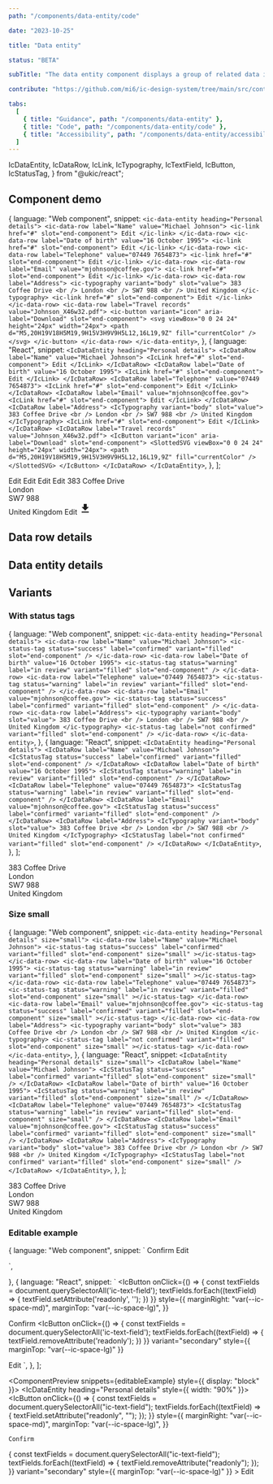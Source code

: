 ```yaml
---
path: "/components/data-entity/code"

date: "2023-10-25"

title: "Data entity"

status: "BETA"

subTitle: "The data entity component displays a group of related data in a consistent and easy to consume way."

contribute: "https://github.com/mi6/ic-design-system/tree/main/src/content/structured/components/data-entity"

tabs:
  [
    { title: "Guidance", path: "/components/data-entity" },
    { title: "Code", path: "/components/data-entity/code" },
    { title: "Accessibility", path: "/components/data-entity/accessibility" },
  ]
---
```


  IcDataEntity,
  IcDataRow,
  IcLink,
  IcTypography,
  IcTextField,
  IcButton,
  IcStatusTag,
} from "@ukic/react";

## Component demo

  {
    language: "Web component",
    snippet: `<ic-data-entity heading="Personal details">
    <ic-data-row label="Name" value="Michael Johnson">
      <ic-link href="#" slot="end-component">
        Edit
      </ic-link>
    </ic-data-row>
    <ic-data-row label="Date of birth" value="16 October 1995">
      <ic-link href="#" slot="end-component">
        Edit
      </ic-link>
    </ic-data-row>
    <ic-data-row label="Telephone" value="07449 7654873">
      <ic-link href="#" slot="end-component">
        Edit
      </ic-link>
    </ic-data-row>
    <ic-data-row label="Email" value="mjohnson@coffee.gov">
      <ic-link href="#" slot="end-component">
        Edit
      </ic-link>
    </ic-data-row>
    <ic-data-row label="Address">
      <ic-typography variant="body" slot="value">
        383 Coffee Drive
        <br />
        London
        <br />
        SW7 988
        <br />
        United Kingdom
      </ic-typography>
      <ic-link href="#" slot="end-component">
        Edit
      </ic-link>
    </ic-data-row>
    <ic-data-row label="Travel records" value="Johnson_X46w32.pdf">
      <ic-button variant="icon" aria-label="Download" slot="end-component">
        <svg viewBox="0 0 24 24" height="24px" width="24px">
          <path
            d="M5,20H19V18H5M19,9H15V3H9V9H5L12,16L19,9Z"
            fill="currentColor"
          />
        </svg>
      </ic-button>
    </ic-data-row>
  </ic-data-entity>`,
  },
  {
    language: "React",
    snippet: `<IcDataEntity heading="Personal details">
    <IcDataRow label="Name" value="Michael Johnson">
      <IcLink href="#" slot="end-component">
        Edit
      </IcLink>
    </IcDataRow>
    <IcDataRow label="Date of birth" value="16 October 1995">
      <IcLink href="#" slot="end-component">
        Edit
      </IcLink>
    </IcDataRow>
    <IcDataRow label="Telephone" value="07449 7654873">
      <IcLink href="#" slot="end-component">
        Edit
      </IcLink>
    </IcDataRow>
    <IcDataRow label="Email" value="mjohnson@coffee.gov">
      <IcLink href="#" slot="end-component">
        Edit
      </IcLink>
    </IcDataRow>
    <IcDataRow label="Address">
      <IcTypography variant="body" slot="value">
        383 Coffee Drive
        <br />
        London
        <br />
        SW7 988
        <br />
        United Kingdom
      </IcTypography>
      <IcLink href="#" slot="end-component">
        Edit
      </IcLink>
    </IcDataRow>
    <IcDataRow label="Travel records" value="Johnson_X46w32.pdf">
      <IcButton variant="icon" aria-label="Download" slot="end-component">
        <SlottedSVG viewBox="0 0 24 24" height="24px" width="24px">
          <path
            d="M5,20H19V18H5M19,9H15V3H9V9H5L12,16L19,9Z"
            fill="currentColor"
          />
        </SlottedSVG>
      </IcButton>
    </IcDataRow>
  </IcDataEntity>`,
  },
];

<ComponentPreview snippets={snippets}>
  <IcDataEntity heading="Personal details" style={{ width: "90%" }}>
    <IcDataRow label="Name" value="Michael Johnson">
      <IcLink href="#" slot="end-component">
        Edit
      </IcLink>
    </IcDataRow>
    <IcDataRow label="Date of birth" value="16 October 1995">
      <IcLink href="#" slot="end-component">
        Edit
      </IcLink>
    </IcDataRow>
    <IcDataRow label="Telephone" value="07449 7654873">
      <IcLink href="#" slot="end-component">
        Edit
      </IcLink>
    </IcDataRow>
    <IcDataRow label="Email" value="mjohnson@coffee.gov">
      <IcLink href="#" slot="end-component">
        Edit
      </IcLink>
    </IcDataRow>
    <IcDataRow label="Address">
      <IcTypography variant="body" slot="value">
        383 Coffee Drive
        <br />
        London
        <br />
        SW7 988
        <br />
        United Kingdom
      </IcTypography>
      <IcLink href="#" slot="end-component">
        Edit
      </IcLink>
    </IcDataRow>
    <IcDataRow label="Travel records" value="Johnson_X46w32.pdf">
      <IcButton variant="icon" aria-label="Download" slot="end-component">
        <svg viewBox="0 0 24 24" height="24px" width="24px">
          <path
            d="M5,20H19V18H5M19,9H15V3H9V9H5L12,16L19,9Z"
            fill="currentColor"
          />
        </svg>
      </IcButton>
    </IcDataRow>
  </IcDataEntity>
</ComponentPreview>

## Data row details

<ComponentDetails component="ic-data-row" />

## Data entity details

<ComponentDetails component="ic-data-entity" />

## Variants

### With status tags

  {
    language: "Web component",
    snippet: `<ic-data-entity heading="Personal details">
    <ic-data-row label="Name" value="Michael Johnson">
      <ic-status-tag
        status="success"
        label="confirmed"
        variant="filled"
        slot="end-component"
      />
    </ic-data-row>
    <ic-data-row label="Date of birth" value="16 October 1995">
      <ic-status-tag
        status="warning"
        label="in review"
        variant="filled"
        slot="end-component"
      />
    </ic-data-row>
    <ic-data-row label="Telephone" value="07449 7654873">
      <ic-status-tag
        status="warning"
        label="in review"
        variant="filled"
        slot="end-component"
      />
    </ic-data-row>
    <ic-data-row label="Email" value="mjohnson@coffee.gov">
      <ic-status-tag
        status="success"
        label="confirmed"
        variant="filled"
        slot="end-component"
      />
    </ic-data-row>
    <ic-data-row label="Address">
      <ic-typography variant="body" slot="value">
        383 Coffee Drive
        <br />
        London
        <br />
        SW7 988
        <br />
        United Kingdom
      </ic-typography>
      <ic-status-tag
        label="not confirmed"
        variant="filled"
        slot="end-component"
      />
    </ic-data-row>
  </ic-data-entity>`,
  },
  {
    language: "React",
    snippet: `<IcDataEntity heading="Personal details">
    <IcDataRow label="Name" value="Michael Johnson">
      <IcStatusTag
        status="success"
        label="confirmed"
        variant="filled"
        slot="end-component"
      />
    </IcDataRow>
    <IcDataRow label="Date of birth" value="16 October 1995">
      <IcStatusTag
        status="warning"
        label="in review"
        variant="filled"
        slot="end-component"
      />
    </IcDataRow>
    <IcDataRow label="Telephone" value="07449 7654873">
      <IcStatusTag
        status="warning"
        label="in review"
        variant="filled"
        slot="end-component"
      />
    </IcDataRow>
    <IcDataRow label="Email" value="mjohnson@coffee.gov">
      <IcStatusTag
        status="success"
        label="confirmed"
        variant="filled"
        slot="end-component"
      />
    </IcDataRow>
    <IcDataRow label="Address">
      <IcTypography variant="body" slot="value">
        383 Coffee Drive
        <br />
        London
        <br />
        SW7 988
        <br />
        United Kingdom
      </IcTypography>
      <IcStatusTag
        label="not confirmed"
        variant="filled"
        slot="end-component"
      />
    </IcDataRow>
  </IcDataEntity>`,
  },
];

<ComponentPreview snippets={withStatusTags}>
  <IcDataEntity heading="Personal details" style={{ width: "90%" }}>
    <IcDataRow label="Name" value="Michael Johnson">
      <IcStatusTag
        status="success"
        label="confirmed"
        variant="filled"
        slot="end-component"
      />
    </IcDataRow>
    <IcDataRow label="Date of birth" value="16 October 1995">
      <IcStatusTag
        status="warning"
        label="in review"
        variant="filled"
        slot="end-component"
      />
    </IcDataRow>
    <IcDataRow label="Telephone" value="07449 7654873">
      <IcStatusTag
        status="warning"
        label="in review"
        variant="filled"
        slot="end-component"
      />
    </IcDataRow>
    <IcDataRow label="Email" value="mjohnson@coffee.gov">
      <IcStatusTag
        status="success"
        label="confirmed"
        variant="filled"
        slot="end-component"
      />
    </IcDataRow>
    <IcDataRow label="Address">
      <IcTypography variant="body" slot="value">
        383 Coffee Drive
        <br />
        London
        <br />
        SW7 988
        <br />
        United Kingdom
      </IcTypography>
      <IcStatusTag
        label="not confirmed"
        variant="filled"
        slot="end-component"
      />
    </IcDataRow>
  </IcDataEntity>
</ComponentPreview>

### Size small

  {
    language: "Web component",
    snippet: `<ic-data-entity heading="Personal details" size="small">
  <ic-data-row label="Name" value="Michael Johnson">
    <ic-status-tag
      status="success"
      label="confirmed"
      variant="filled"
      slot="end-component"
      size="small"
    ></ic-status-tag>
  </ic-data-row>
  <ic-data-row label="Date of birth" value="16 October 1995">
    <ic-status-tag
      status="warning"
      label="in review"
      variant="filled"
      slot="end-component"
      size="small"
    ></ic-status-tag>
  </ic-data-row>
  <ic-data-row label="Telephone" value="07449 7654873">
    <ic-status-tag
      status="warning"
      label="in review"
      variant="filled"
      slot="end-component"
      size="small"
    ></ic-status-tag>
  </ic-data-row>
  <ic-data-row label="Email" value="mjohnson@coffee.gov">
    <ic-status-tag
      status="success"
      label="confirmed"
      variant="filled"
      slot="end-component"
      size="small"
    ></ic-status-tag>
  </ic-data-row>
  <ic-data-row label="Address">
    <ic-typography variant="body" slot="value">
      383 Coffee Drive
      <br />
      London
      <br />
      SW7 988
      <br />
      United Kingdom
    </ic-typography>
    <ic-status-tag
      label="not confirmed"
      variant="filled"
      slot="end-component"
      size="small"
    ></ic-status-tag>
  </ic-data-row>
</ic-data-entity>`,
  },
  {
    language: "React",
    snippet: `<IcDataEntity heading="Personal details" size="small">
  <IcDataRow label="Name" value="Michael Johnson">
    <IcStatusTag
      status="success"
      label="confirmed"
      variant="filled"
      slot="end-component"
      size="small"
    />
  </IcDataRow>
  <IcDataRow label="Date of birth" value="16 October 1995">
    <IcStatusTag
      status="warning"
      label="in review"
      variant="filled"
      slot="end-component"
      size="small"
    />
  </IcDataRow>
  <IcDataRow label="Telephone" value="07449 7654873">
    <IcStatusTag
      status="warning"
      label="in review"
      variant="filled"
      slot="end-component"
      size="small"
    />
  </IcDataRow>
  <IcDataRow label="Email" value="mjohnson@coffee.gov">
    <IcStatusTag
      status="success"
      label="confirmed"
      variant="filled"
      slot="end-component"
      size="small"
    />
  </IcDataRow>
  <IcDataRow label="Address">
    <IcTypography variant="body" slot="value">
      383 Coffee Drive
      <br />
      London
      <br />
      SW7 988
      <br />
      United Kingdom
    </IcTypography>
    <IcStatusTag
      label="not confirmed"
      variant="filled"
      slot="end-component"
      size="small"
    />
  </IcDataRow>
</IcDataEntity>`,
  },
];

<ComponentPreview snippets={smallSnippet}>
  <IcDataEntity
    heading="Personal details"
    size="small"
    style={{ width: "90%" }}
  >
    <IcDataRow label="Name" value="Michael Johnson" />
    <IcDataRow label="Date of birth" value="16 October 1995" />
    <IcDataRow label="Telephone" value="07449 7654873" />
    <IcDataRow label="Email" value="mjohnson@coffee.gov" />
    <IcDataRow label="Address">
      <IcTypography variant="body" slot="value">
        383 Coffee Drive
        <br />
        London
        <br />
        SW7 988
        <br />
        United Kingdom
      </IcTypography>
    </IcDataRow>
  </IcDataEntity>
</ComponentPreview>

### Editable example

  {
    language: "Web component",
    snippet: `<ic-data-entity heading="Personal details">
  <ic-data-row label="Name"> 
    <ic-text-field 
      slot="value" 
      label="Name" 
      value="Michael Johnson" 
      readonly 
      hide-label 
      full-width
    />
  </ic-data-row>
  <ic-data-row label="Date of birth">
    <ic-text-field 
      slot="value" 
      label="Date of birth" 
      value="16 October 1995" 
      readonly 
      hide-label 
      full-width
    />
  </ic-data-row>
  <ic-data-row label="Telephone">
    <ic-text-field 
      slot="value" 
      label="Telephone" 
      value="07449 7654873" 
      readonly 
      hide-label 
      full-width
    />
  </ic-data-row>
  <ic-data-row label="Email">
    <ic-text-field 
      slot="value" 
      label="Email" 
      value="mjohnson@coffee.gov" 
      readonly 
      hide-label 
      full-width
    />
  </ic-data-row>
  <ic-data-row label="Address">
    <ic-text-field 
      slot="value" 
      label="Address" 
      value="383 Coffee Drive, London, SW7 988, United Kingdom"  
      readonly 
      hide-label 
      full-width
    />
  </ic-data-row>
</ic-data-entity>
<ic-button id='confirm-button' style="margin-right: var(--ic-space-md);margin-top: var(--ic-space-lg);">
  Confirm
</ic-button>
<ic-button id='edit-button' variant="secondary" style="margin-top: var(--ic-space-lg);">
  Edit
</ic-button>
<script>
  const textFields = document.querySelectorAll('ic-text-field');
  const confirmBtn = document.querySelector('#confirm-button');
  confirmBtn.addEventListener('click', () => {
    textFields.forEach((textField) => {
      textField.setAttribute('readonly', '');
    });
  });
  const editBtn = document.querySelector('#edit-button');
  editBtn.addEventListener('click', () => {
    textFields.forEach((textField) => {
      textField.removeAttribute('readonly');
    });
  });
</script>`,
  },
  {
    language: "React",
    snippet: `<IcDataEntity heading="Personal details">
  <IcDataRow label="Name">
    <IcTextField
      slot="value"
      label="Name"
      value="Michael Johnson"
      readonly
      hide-label
      full-width
    />
  </IcDataRow>
  <IcDataRow label="Date of birth" value="16 October 1995">
    <IcTextField
      slot="value"
      label="Date of birth"
      value="16 October 1995"
      readonly
      hide-label
      full-width
    />
  </IcDataRow>
  <IcDataRow label="Telephone" value="07449 7654873">
    <IcTextField
      slot="value"
      label="Telephone"
      value="07449 7654873"
      readonly
      hide-label
      full-width
    />
  </IcDataRow>
  <IcDataRow label="Email" value="mjohnson@coffee.gov">
    <IcTextField
      slot="value"
      label="Email"
      value="mjohnson@coffee.gov"
      readonly
      hide-label
      full-width
    />
  </IcDataRow>
  <IcDataRow label="Address">
    <IcTextField
      slot="value"
      label="Address"
      value="383 Coffee Drive, London, SW7 988, United Kingdom"
      readonly
      hide-label
      full-width
    />
  </IcDataRow>
</IcDataEntity>
<IcButton
  onClick={() => {
    const textFields = document.querySelectorAll('ic-text-field');
    textFields.forEach((textField) => {
      textField.setAttribute('readonly', '');
    })
  }}
  style={{
    marginRight: "var(--ic-space-md)",
    marginTop: "var(--ic-space-lg)",
  }}
>
  Confirm
</IcButton>
<IcButton
  onClick={() => {
    const textFields = document.querySelectorAll('ic-text-field');
    textFields.forEach((textField) => {
      textField.removeAttribute('readonly');
    })
  }}
  variant="secondary"
  style={{ marginTop: "var(--ic-space-lg)" }}
>
  Edit
</IcButton>`,
  },
];

<ComponentPreview snippets={editableExample} style={{ display: "block" }}>
  <IcDataEntity heading="Personal details" style={{ width: "90%" }}>
    <IcDataRow label="Name">
      <IcTextField
        slot="value"
        label="Name"
        value="Michael Johnson"
        readonly
        hide-label
        full-width
      />
    </IcDataRow>
    <IcDataRow label="Date of birth" value="16 October 1995">
      <IcTextField
        slot="value"
        label="Date of birth"
        value="16 October 1995"
        readonly
        hide-label
        full-width
      />
    </IcDataRow>
    <IcDataRow label="Telephone" value="07449 7654873">
      <IcTextField
        slot="value"
        label="Telephone"
        value="07449 7654873"
        readonly
        hide-label
        full-width
      />
    </IcDataRow>
    <IcDataRow label="Email" value="mjohnson@coffee.gov">
      <IcTextField
        slot="value"
        label="Email"
        value="mjohnson@coffee.gov"
        readonly
        hide-label
        full-width
      />
    </IcDataRow>
    <IcDataRow label="Address">
      <IcTextField
        slot="value"
        label="Address"
        value="383 Coffee Drive, London, SW7 988, United Kingdom"
        readonly
        hide-label
        full-width
      />
    </IcDataRow>
  </IcDataEntity>
  <IcButton
    onClick={() => {
      const textFields = document.querySelectorAll("ic-text-field");
      textFields.forEach((textField) => {
        textField.setAttribute("readonly", "");
      });
    }}
    style={{
      marginRight: "var(--ic-space-md)",
      marginTop: "var(--ic-space-lg)",
    }}
  >
    Confirm
  </IcButton>
  <IcButton
    onClick={() => {
      const textFields = document.querySelectorAll("ic-text-field");
      textFields.forEach((textField) => {
        textField.removeAttribute("readonly");
      });
    }}
    variant="secondary"
    style={{ marginTop: "var(--ic-space-lg)" }}
  >
    Edit
  </IcButton>
</ComponentPreview>

